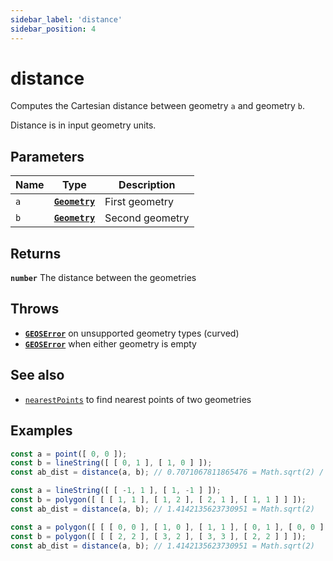 ```yaml
---
sidebar_label: 'distance'
sidebar_position: 4
---
```


# distance

Computes the Cartesian distance between geometry `a` and geometry `b`.

Distance is in input geometry units.

## Parameters

| Name | Type | Description |
| --- | :-: | --- |
| `a` | [**`Geometry`**](../types/Geometry/index.mdx) | First geometry |
| `b` | [**`Geometry`**](../types/Geometry/index.mdx) | Second geometry |

## Returns

**`number`** The distance between the geometries

## Throws

- [**`GEOSError`**](../types/errors.mdx#GEOSError) on unsupported geometry types (curved)
- [**`GEOSError`**](../types/errors.mdx#GEOSError) when either geometry is empty

## See also

- [`nearestPoints`](nearestPoints.mdx) to find nearest points of two geometries

## Examples

```js live title="distance between point and line"
const a = point([ 0, 0 ]);
const b = lineString([ [ 0, 1 ], [ 1, 0 ] ]);
const ab_dist = distance(a, b); // 0.7071067811865476 = Math.sqrt(2) / 2
```

```js live title="distance between line and polygon"
const a = lineString([ [ -1, 1 ], [ 1, -1 ] ]);
const b = polygon([ [ [ 1, 1 ], [ 1, 2 ], [ 2, 1 ], [ 1, 1 ] ] ]);
const ab_dist = distance(a, b); // 1.4142135623730951 = Math.sqrt(2)
```

```js live title="distance between two polygons"
const a = polygon([ [ [ 0, 0 ], [ 1, 0 ], [ 1, 1 ], [ 0, 1 ], [ 0, 0 ] ] ]);
const b = polygon([ [ [ 2, 2 ], [ 3, 2 ], [ 3, 3 ], [ 2, 2 ] ] ]);
const ab_dist = distance(a, b); // 1.4142135623730951 = Math.sqrt(2)
```
